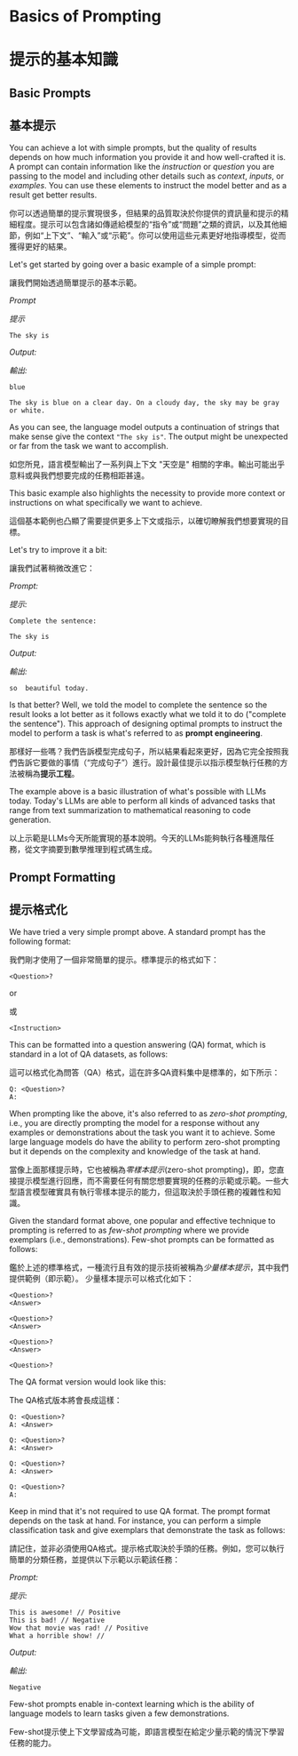 # Basics of Prompting

# 提示的基本知識

## Basic Prompts

## 基本提示

You can achieve a lot with simple prompts, but the quality of results depends on how much information you provide it and how well-crafted it is. A prompt can contain information like the *instruction* or *question* you are passing to the model and including other details such as *context*, *inputs*, or *examples*. You can use these elements to instruct the model better and as a result get better results.

你可以透過簡單的提示實現很多，但結果的品質取決於你提供的資訊量和提示的精細程度。提示可以包含諸如傳遞給模型的“指令”或“問題”之類的資訊，以及其他細節，例如“上下文”、“輸入”或“示範”。你可以使用這些元素更好地指導模型，從而獲得更好的結果。

Let's get started by going over a basic example of a simple prompt:

讓我們開始透過簡單提示的基本示範。

*Prompt*

*提示*

```
The sky is
```

*Output:*

*輸出:*

```
blue

The sky is blue on a clear day. On a cloudy day, the sky may be gray or white.
```

As you can see, the language model outputs a continuation of strings that make sense give the context `"The sky is"`. The output might be unexpected or far from the task we want to accomplish.

如您所見，語言模型輸出了一系列與上下文 "天空是" 相關的字串。輸出可能出乎意料或與我們想要完成的任務相距甚遠。

This basic example also highlights the necessity to provide more context or instructions on what specifically we want to achieve.

這個基本範例也凸顯了需要提供更多上下文或指示，以確切瞭解我們想要實現的目標。

Let's try to improve it a bit:

讓我們試著稍微改進它：

*Prompt:*

*提示:*

```
Complete the sentence:

The sky is
```

*Output:*

*輸出:*

```
so  beautiful today.
```

Is that better? Well, we told the model to complete the sentence so the result looks a lot better as it follows exactly what we told it to do ("complete the sentence"). This approach of designing optimal prompts to instruct the model to perform a task is what's referred to as **prompt engineering**.

那樣好一些嗎？我們告訴模型完成句子，所以結果看起來更好，因為它完全按照我們告訴它要做的事情（“完成句子”）進行。設計最佳提示以指示模型執行任務的方法被稱為**提示工程**。

The example above is a basic illustration of what's possible with LLMs today. Today's LLMs are able to perform all kinds of advanced tasks that range from text summarization to mathematical reasoning to code generation.

以上示範是LLMs今天所能實現的基本說明。今天的LLMs能夠執行各種進階任務，從文字摘要到數學推理到程式碼生成。

## Prompt Formatting

## 提示格式化

We have tried a very simple prompt above. A standard prompt has the following format:

我們剛才使用了一個非常簡單的提示。標準提示的格式如下：

```
<Question>?
```

or

或

```
<Instruction>
```

This can be formatted into a question answering (QA) format, which is standard in a lot of QA datasets, as follows:

這可以格式化為問答（QA）格式，這在許多QA資料集中是標準的，如下所示：

```
Q: <Question>?
A:
```

When prompting like the above, it's also referred to as *zero-shot prompting*, i.e., you are directly prompting the model for a response without any examples or demonstrations about the task you want it to achieve. Some large language models do have the ability to perform zero-shot prompting but it depends on the complexity and knowledge of the task at hand.

當像上面那樣提示時，它也被稱為*零樣本提示*(zero-shot prompting)，即，您直接提示模型進行回應，而不需要任何有關您想要實現的任務的示範或示範。一些大型語言模型確實具有執行零樣本提示的能力，但這取決於手頭任務的複雜性和知識。

Given the standard format above, one popular and effective technique to prompting is referred to as *few-shot prompting* where we provide exemplars (i.e., demonstrations). Few-shot prompts can be formatted as follows:

鑑於上述的標準格式，一種流行且有效的提示技術被稱為*少量樣本提示*，其中我們提供範例（即示範）。 少量樣本提示可以格式化如下：

```
<Question>?
<Answer>

<Question>?
<Answer>

<Question>?
<Answer>

<Question>?

```

The QA format version would look like this:

The QA格式版本將會長成這樣：

```
Q: <Question>?
A: <Answer>

Q: <Question>?
A: <Answer>

Q: <Question>?
A: <Answer>

Q: <Question>?
A:
```

Keep in mind that it's not required to use QA format. The prompt format depends on the task at hand. For instance, you can perform a simple classification task and give exemplars that demonstrate the task as follows:

請記住，並非必須使用QA格式。提示格式取決於手頭的任務。例如，您可以執行簡單的分類任務，並提供以下示範以示範該任務：

*Prompt:*

*提示:*

```
This is awesome! // Positive
This is bad! // Negative
Wow that movie was rad! // Positive
What a horrible show! //
```

*Output:*

*輸出:*

```
Negative
```

Few-shot prompts enable in-context learning which is the ability of language models to learn tasks given a few demonstrations.

Few-shot提示使上下文學習成為可能，即語言模型在給定少量示範的情況下學習任務的能力。

